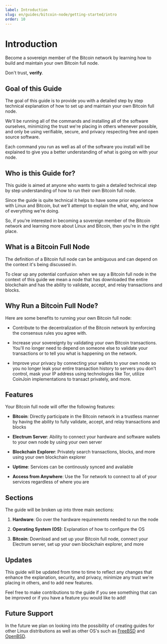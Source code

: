 ```yaml
---
label: Introduction
slug: en/guides/bitcoin-node/getting-started/intro
order: 10
---
```


# Introduction

Become a sovereign member of the Bitcoin network by learning how to build and maintain your own Bitcoin full node.

Don't trust, **verify**.

## Goal of this Guide

The goal of this guide is to provide you with a detailed step by step technical explanation of how to set up and maintain your own Bitcoin full node.

We'll be running all of the commands and installing all of the software ourselves, minimizing the trust we're placing in others whenever possible, and only be using verifiable, secure, and privacy respecting free and open source software.

Each command you run as well as all of the software you install will be explained to give you a better understanding of what is going on with your node.

## Who is this Guide for?

This guide is aimed at anyone who wants to gain a detailed technical step by step understanding of how to run their own Bitcoin full node.

Since the guide is quite technical it helps to have some prior experience with Linux and Bitcoin, but we'll attempt to explain the what, why, and how of everything we're doing.

So, if you're interested in becoming a sovereign member of the Bitcoin network and learning more about Linux and Bitcoin, then you're in the right place.

## What is a Bitcoin Full Node

The definition of a Bitcoin full node can be ambiguous and can depend on the context it's being discussed in.

To clear up any potential confusion when we say a Bitcoin full node in the context of this guide we mean a node that has downloaded the entire blockchain and has the ability to validate, accept, and relay transactions and blocks.

## Why Run a Bitcoin Full Node?

Here are some benefits to running your own Bitcoin full node:

- Contribute to the decentralization of the Bitcoin network by enforcing the consensus rules you agree with.

- Increase your sovereignty by validating your own Bitcoin transactions. You'll no longer need to depend on someone else to validate your transactions or to tell you what is happening on the network.

- Improve your privacy by connecting your wallets to your own node so you no longer leak your entire transaction history to servers you don't control, mask your IP address using technologies like Tor, utilize CoinJoin implementations to transact privately, and more.

## Features

Your Bitcoin full node will offer the following features:

- **Bitcoin**: Directly participate in the Bitcoin network in a trustless manner by having the ability to fully validate, accept, and relay transactions and blocks

- **Electrum Server**: Ability to connect your hardware and software wallets to your own node by using your own server

- **Blockchain Explorer**: Privately search transactions, blocks, and more using your own blockchain explorer

- **Uptime**: Services can be continously synced and available

- **Access from Anywhere**: Use the Tor network to connect to all of your services regardless of where you are

## Sections

The guide will be broken up into three main sections:

1. **Hardware**: Go over the hardware requirements needed to run the node

2. **Operating System (OS)**: Explanation of how to configure the OS

3. **Bitcoin**: Download and set up your Bitcoin full node, connect your Electrum server, set up your own blockchain explorer, and more

## Updates

This guide will be updated from time to time to reflect any changes that enhance the explanation, security, and privacy, minimize any trust we're placing in others, and to add new features.

Feel free to make contributions to the guide if you see something that can be improved or if you have a feature you would like to add!

## Future Support

In the future we plan on looking into the possibility of creating guides for other Linux distributions as well as other OS's such as [FreeBSD](https://www.freebsd.org/) and [OpenBSD](https://www.openbsd.org/).

